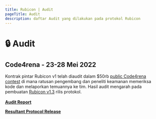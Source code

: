 ```yaml
---
title: Rubicon | Audit
pageTitle: Audit
description: daftar Audit yang dilakukan pada protokol Rubicon
---
```


# 🔒 Audit

## Code4rena - 23-28 Mei 2022

Kontrak pintar Rubicon v1 telah diaudit dalam $50rb [public Code4rena contest](https://code4rena.com/contests/2022-05-rubicon-contest) di mana ratusan pengembang dan peneliti keamanan memeriksa kode dan melaporkan temuannya ke tim. Hasil audit mengarah pada pembuatan [Rubicon v1.3](https://github.com/RubiconDeFi/rubicon-protocol-v1/releases/tag/v1.3.0) rilis protokol.\
\
[**Audit Report**](https://code4rena.com/reports/2022-05-rubicon/)

[**Resultant Protocol Release**](https://github.com/RubiconDeFi/rubicon-protocol-v1/releases/tag/v1.3.0)